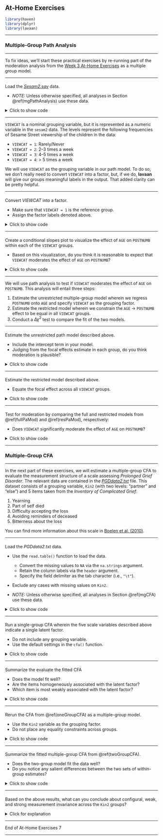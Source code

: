 ## At-Home Exercises

```r
library(haven)
library(dplyr)
library(lavaan)
```

---

### Multiple-Group Path Analysis {#mgPathAnalysis}

---

To fix ideas, we'll start these practical exercises by re-running part of the 
moderation analysis from the [Week 3 At-Home Exercises](#moderation)
as a multiple group model.

---

####

Load the [*Sesam2.sav*][sesam2_data] data.

- *NOTE:* Unless otherwise specified, all analyses in Section \@ref(mgPathAnalysis)
  use these data.

<details>

<summary>Click to show code</summary>

```r
library(haven)

# Read the data into an object called 'sesam2':
sesam2 <- read_sav("Sesam2.sav")
```

```r
dataDir <- "../../../../data/"
sesam2 <- read_sav(paste0(dataDir, "Sesam2.sav"))
```
</details>

---

`VIEWCAT` is a nominal grouping variable, but it is represented as a numeric
variable in the `sesam2` data. The levels represent the following frequencies of
Sesame Street viewership of the children in the data:

- `VIEWCAT = 1`: Rarely/Never
- `VIEWCAT = 2`: 2--3 times a week
- `VIEWCAT = 3`: 4--5 times a week
- `VIEWCAT = 4`: \> 5 times a week

We will use `VIEWCAT` as the grouping variable in our path model. To do so, we
don't really need to convert `VIEWCAT` into a factor, but, if we do, **lavaan**
will give our groups meaningful labels in the output. That added clarity can be
pretty helpful.

---

####

Convert *VIEWCAT* into a factor.

- Make sure that `VIEWCAT = 1` is the reference group.
- Assign the factor labels denoted above.

<details>

<summary>Click to show code</summary>

```r
library(dplyr)

## Store the old version for checking:
tmp <- sesam2$VIEWCAT

## Convert 'VIEWCAT' to a factor:
 sesam2 <- mutate(sesam2,
                  VIEWCAT = factor(VIEWCAT,
                                   labels = c("Rarely/never",
                                              "2-3 times per week",
                                              "4-5 times per week",
                                              "> 5 times per week")
                                              )
                  )

## Check the conversion:
table(old = tmp, new = sesam2$VIEWCAT, useNA = "always")
```

</details>

---

####

Create a conditional slopes plot to visualize the effect of `AGE` on `POSTNUMB`
within each of the `VIEWCAT` groups.

- Based on this visualization, do you think it is reasonable to expect that
  `VIEWCAT` moderates the effect of `AGE` on `POSTNUMB`?

<details>
  <summary>Click to show code</summary>

```r
library(ggplot2)

ggplot(sesam2, aes(AGE, POSTNUMB, color = VIEWCAT)) + 
  geom_point() + 
  geom_smooth(method = "lm", se = FALSE)
```

  <details>
    <summary>Click for explanation</summary>

The regression lines representing the conditional focal effects are not parallel,
so there appears to be some level of moderation. That being said, the differences
are pretty small, so the moderation may not be significant (i.e., the non-parallel 
regression lines may simply be reflecting sampling variability).

  </details>
</details>

---

We will use path analysis to test if `VIEWCAT` moderates the effect of `AGE` on
`POSTNUMB`. This analysis will entail three steps:

1.  Estimate the unrestricted multiple-group model wherein we regress `POSTNUMB`
   onto `AGE` and specify `VIEWCAT` as the grouping factor.
2.  Estimate the restricted model wherein we constrain the `AGE` $\rightarrow$
   `POSTNUMB` effect to be equal in all `VIEWCAT` groups.
3.  Conduct a $\Delta \chi^2$ test to compare the fit of the two models.

---

#### {#fullPaMod}

Estimate the unrestricted path model described above.

- Include the intercept term in your model.
- Judging from the focal effects estimate in each group, do you think moderation
  is plausible? 

<details>
  <summary>Click to show code</summary>

```r
library(lavaan)

## Estimate the additive model a view the results:
out_full <- sem('POSTNUMB ~ 1 + AGE', data = sesam2, group = "VIEWCAT")
summary(out_full)
```

  <details>
    <summary>Click for explanation</summary>

There are some notable differences in the `AGE` $\rightarrow$ `POSTNUMB` focal
effect between `VIEWCAT` groups. It looks like `VIEWCAT` could moderate the 
focal effect.

  </details>
</details>

---

#### {#resPaMod}

Estimate the restricted model described above.

- Equate the focal effect across all `VIEWCAT` groups.

<details>
  <summary>Click to show code</summary>

```r
## Estimate the restricted model and view the results:
out_res <- sem('POSTNUMB ~ 1 + c("b1", "b1", "b1", "b1") * AGE',
               data = sesam2,
               group = "VIEWCAT")
summary(out_res)
```

</details>

---

#### 

Test for moderation by comparing the full and restricted models from
\@ref(fullPaMod) and \@ref(resPaMod), respectively:

- Does `VIEWCAT` significantly moderate the effect of `AGE` on `POSTNUMB`?

<details>
  <summary>Click to show code</summary>

```r
## Test for moderation:
anova(out_full, out_res)
```

  <details>
    <summary>Click for explanation</summary>
  
```r
tmp <- anova(out_full, out_res)
  
chi2 <- tmp[2, "Chisq diff"] %>% round(3)
df   <- tmp[2, "Df diff"]
p    <- tmp[2, "Pr(>Chisq)"] %>% round(3)
```
  
No, *VIEWCAT* does not significantly moderate the effect of *AGE* on *POSTNUMB*
($\Delta \chi^2[`r df`] = `r chi2`$, $p = `r p`$).

  </details>
</details>

---

### Multiple-Group CFA {#mgCFA}

---

In the next part of these exercises, we will estimate a multiple-group CFA to
evaluate the measurement structure of a scale assessing *Prolonged Grief Disorder*.
The relevant data are contained in the [*PGDdata2.txt*][pgd_data] file. This dataset 
consists of a grouping variable, `Kin2` (with two levels: "partner" and "else")
and 5 items taken from the *Inventory of Complicated Grief*: 

1. Yearning
1. Part of self died
1. Difficulty accepting the loss
1. Avoiding reminders of deceased
1. Bitterness about the loss 

You can find more information about this scale in [Boelen et al. (2010)][boelen_et_al_2010].

---

####

Load the *PGDdata2.txt* data.

- Use the `read.table()` function to load the data.
   - Convert the missing values to `NA` via the `na.strings` argument.
   - Retain the column labels via the `header` argument.
   - Specify the field delimiter as the tab character (i.e., `"\t"`).
- Exclude any cases with missing values on `Kin2`.

- *NOTE:* Unless otherwise specified, all analyses in Section \@ref(mgCFA) use
  these data.

<details>
  <summary>Click to show code</summary>

```r
## Load the data:
pgd <- read.table("PGDdata2.txt",
                  na.strings = "-999",
                  header = TRUE,
                  sep = "\t") %>%
       filter(!is.na(Kin2))

## Check the results:
head(pgd)
summary(pdg)
str(pgd)
```

```r
pgd <- read.table(paste0(dataDir, "PGDdata2.txt"),
                  na.strings = "-999",
                  header = TRUE,
                  sep = "\t") %>%
       filter(!is.na(Kin2))

head(pgd)
summary(pgd)
str(pgd)
```

</details>

---

#### {#oneGroupCFA}

Run a single-group CFA wherein the five scale variables described above indicate
a single latent factor.

- Do not include any grouping variable.
- Use the default settings in the `cfa()` function.

<details>
  <summary>Click to show code</summary>

```r
## Define the model syntax:
cfaMod <- 'grief =~ b1pss1 + b2pss2 + b3pss3 + b4pss4 + b5pss5'

## Estimate the model:
out0 <- cfa(cfaMod, data = pgd)
```

</details>

---

#### 

Summarize the evaluate the fitted CFA

- Does the model fit well?
- Are the items homogeneously associated with the latent factor?
- Which item is most weakly associated with the latent factor?

<details>
  <summary>Click to show code</summary>

```r
## Summarize the fitted model:
summary(out0, fit.measures = TRUE, standardized = TRUE, rsquare = TRUE)
```

```r
fit0 <- fitMeasures(out0, c("chisq", "df", "pvalue", "rmsea", "cfi", "tli", "srmr"))

chi2 <- fit0["chisq"] %>% round(2)
df <- fit0["df"]
p <- fit0["pvalue"] %>% round(3)
rmsea <- fit0["rmsea"] %>% round(3)
cfi <- fit0["cfi"] %>% round(3)
srmr <- fit0["srmr"] %>% round(3)

r2 <- inspect(out0, "r2")
ly <- inspect(out0, "std.all")$lambda

bad <- r2 %>% which.min() %>% names()

r2 <- r2[bad] %>% round(3) %>% as.numeric()
ly <- ly[bad, ] %>% round(3) %>% as.numeric()
```

  <details>
    <summary>Click for explanation</summary>

- The model fits the data quite well ($\chi^2[`r df`] = `r chi2`$,
$p = `r p`$,
$\textit{RMSEA} = `r rmsea`$,
$\textit{CFI} = `r cfi`$,
$\textit{SRMR} = `r srmr`$).
- All of the indicators appear to be more-or-less equally good indicators of the
  latent factor except for `r bad` which has a standardized factor loading of 
  $\lambda = `r ly`$ and $R^2 = `r r2`$.

  </details>
</details>

---

#### {#twoGroupCFA}

Rerun the CFA from \@ref(oneGroupCFA) as a multiple-group model.

- Use the `Kin2` variable as the grouping factor.
- Do not place any equality constraints across groups.

<details>
  <summary>Click to show code</summary>

```r
out1 <- cfa(cfaMod, data = pgd, group = "Kin2")
```

</details>

---

####

Summarize the fitted multiple-group CFA from \@ref(twoGroupCFA).

- Does the two-group model fit the data well?
- Do you notice any salient differences between the two sets of within-group
  estimates?
  
<details>
  <summary>Click to show code</summary>

```r
summary(out1, fit.measures = TRUE, standardized = TRUE, rsquare = TRUE)
```

```r
fit1 <- fitMeasures(out1, c("chisq", "df", "pvalue", "rmsea", "cfi", "tli", "srmr"))

chi2 <- fit1["chisq"] %>% round(2)
df <- fit1["df"]
p <- fit1["pvalue"] %>% round(3)
rmsea <- fit1["rmsea"] %>% round(3)
cfi <- fit1["cfi"] %>% round(3)
srmr <- fit1["srmr"] %>% round(3)
```

  <details>
    <summary>Click for explanation</summary>

- The two-group model also fits the data very well ($\chi^2[`r df`] = `r chi2`$,
$p = `r p`$,
$\textit{RMSEA} = `r rmsea`$,
$\textit{CFI} = `r cfi`$,
$\textit{SRMR} = `r srmr`$).
- No, there are no striking differences between the two sets of estimates. Although
  there is certainly some variability between groups, the two sets of estimates
  don't look systematically different.

  </details>
</details>

---

####

Based on the above results, what can you conclude about configural, weak, and
strong measurement invariance across the `Kin2` groups?

<details>
  <summary>Click for explanation</summary>

- Configural invariance holds. The unrestricted multiple-group CFA fits the data
  adequately (very well, actually), and the measurement model parameters are 
  reasonable in both groups.
- We cannot yet draw any conclusions about weak or strong invariance. We need to
  do the appropriate model comparison tests first.

</details>

---

End of At-Home Exercises 7

---

[sesam2_data]: https://surfdrive.surf.nl/files/index.php/s/dfzC7Tf5HHiTX8M/download
[pgd_data]: https://surfdrive.surf.nl/files/index.php/s/xxkp4gZY682AGyY/download
[boelen_et_al_2010]: https://doi.org/10.1016/j.jad.2010.01.076
